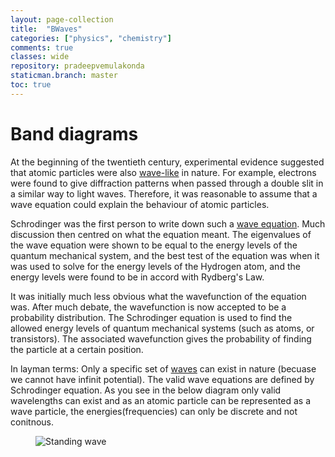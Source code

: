 ```yaml
---
layout: page-collection
title:  "BWaves"
categories: ["physics", "chemistry"]
comments: true
classes: wide
repository: pradeepvemulakonda
staticman.branch: master
toc: true
---
```




# Band diagrams
At the beginning of the twentieth century, experimental evidence suggested that atomic particles were also [wave-like](https://en.wikipedia.org/wiki/Wave%E2%80%93particle_duality) in nature. 
For example, electrons were found to give diffraction patterns when passed through a double slit in a similar way to light waves.
Therefore, it was reasonable to assume that a wave equation could explain the behaviour of atomic particles. 

Schrodinger was the first person to write down such a [wave equation](https://en.wikipedia.org/wiki/Schr%C3%B6dinger_equation). Much discussion then centred on what the equation meant. 
The eigenvalues of the wave equation were shown to be equal to the energy levels of the quantum mechanical system, 
and the best test of the equation was when it was used to solve for the energy levels of the Hydrogen atom, and the energy levels were found to be in accord with Rydberg's Law. 

It was initially much less obvious what the wavefunction of the equation was. After much debate, the wavefunction is now accepted to be a probability distribution. 
The Schrodinger equation is used to find the allowed energy levels of quantum mechanical systems (such as atoms, or transistors). The associated wavefunction gives the probability of finding the particle at a certain position.

In layman terms: Only a specific set of [waves](https://en.wikibooks.org/wiki/High_School_Chemistry/Schrodinger%27s_Wave_Functions) can exist in nature (becuase we cannot have infinit potential). 
The valid wave equations are defined by Schrodinger equation. As you see in the below diagram only valid wavelengths 
can exist and as an atomic particle can be represented as a wave particle, the energies(frequencies) can only be discrete and not conitnous.
<figure>
 <img src={SW} alt="Standing wave"></img>
</figure>
